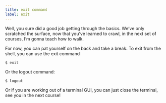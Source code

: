 ```yaml
---
title: exit command
label: exit
---
```


Well, you sure did a good job getting through the basics. We’ve only scratched the surface, now that you’ve learned to crawl, in the next set of courses, I’m gonna teach how to walk.

For now, you can pat yourself on the back and take a break. To exit from the shell, you can use the exit command

```shell
$ exit
```

Or the logout command:

```shell
$ logout
```

Or if you are working out of a terminal GUI, you can just close the terminal, see you in the next course!
